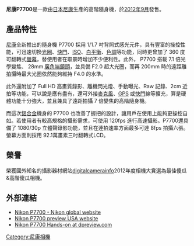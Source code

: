 {{Infobox Digicam
| model   = 尼康 P7700
| image = [[Image:Nikon_COOLPIX_P7700_front.JPG|300px]]
| sensor = 1/1.7 [[CMOS|CMOS]]
| res = 1010 萬像素
| lens = 7.1x-zoom(等效焦長 28-200mm) Nikkor 鏡頭組
| shutterRange = 支援快門速度1/4000-60秒（M模式）
| emode = 全自動
| farea = 23點對焦點
| fmode = 自動對焦、臉部對焦、微笑快門
| flbkt = - 2 to + 2 EV，以 1 / 3 EV 為間隔
| cont = 8 (FPS)
| speedRange = ISO 80-3200 （可擴展至ISO 6400 ）
| rearLCD = 3.0 英寸 , 920,000 像素
| weight = 392g （單機身）
| battery = EN-EL14
}}

'''尼康P7700'''是一款由[[日本|日本]][[尼康|尼康]]生產的高階隨身機，於[[2012年9月|2012年9月]]發售。

==產品特性==
[[尼康|尼康]]全新推出的隨身機 P7700 採用 1/1.7 吋背照式感光元件，具有豐富的操控性能，可迅速切換[[光圈|光圈]]、[[快門|快門]]、[[ISO|ISO]]、[[白平衡|白平衡]]、[[色調|色調]]等功能，同時更曾加了 360 度可翻轉式[[螢幕|螢幕]]，替使用者在取景時增加不少便利性。此外， P7700 搭載 7.1 倍光學變焦、 28mm [[廣角端鏡頭|廣角端鏡頭]]，並具備 F2.0 超大光圈，而再 200mm 時的遠距離拍攝時最大光圈依然能夠維持 F4.0 的水準。

此外還附加了 Full HD 高畫質錄影、離機閃光燈、手動曝光、Raw 記錄、2cm 近拍等功能，可以說是應有盡有，還可外接[[麥克風|麥克風]]、[[GPS|GPS]] 或[[快門|快門]]線等擴充，算是硬體功能十分強大，並且兼具了遠距拍攝 7 倍變焦的高階隨身機。

而這次[[鋁合金|鋁合金]]機身的 P7700 也改善了握把的設計，讓用戶在使用上能夠更操控自如。若使用者有較高規格的攝影需求，可使用 120fps 進行高速攝影。P7700還具備了 1080/30p 立體聲錄影功能，並且在連拍速率方面最多可達 8fps 拍攝六張。螢幕方面則採用 92.1萬畫素三吋翻轉式LCD。

==榮譽==
榮獲國外知名的攝影器材網站[[digitalcamerainfo|digitalcamerainfo]]2012年度相機大賞選為最佳傻瓜&高階傻瓜相機。

==外部連結==
* [http://imaging.nikon.com/lineup/coolpix/performance/p7700/ Nikon P7700 - Nikon global website] {{Wayback|url=http://imaging.nikon.com/lineup/coolpix/performance/p7700/ |date=20130224194941 }}
* [http://www.nikonusa.com/en/Nikon-Products/Product/Compact-Digital-Cameras/26360/COOLPIX-P7700.html Nikon P7700 preview USA website] {{Wayback|url=http://www.nikonusa.com/en/Nikon-Products/Product/Compact-Digital-Cameras/26360/COOLPIX-P7700.html |date=20130321100138 }}
* [https://web.archive.org/web/20130408173523/http://www.dpreview.com/previews/nikon-coolpix-p7700/ Nikon P7700 Hands-on at dpreview.com]

[[Category:尼康相機|Category:尼康相機]]